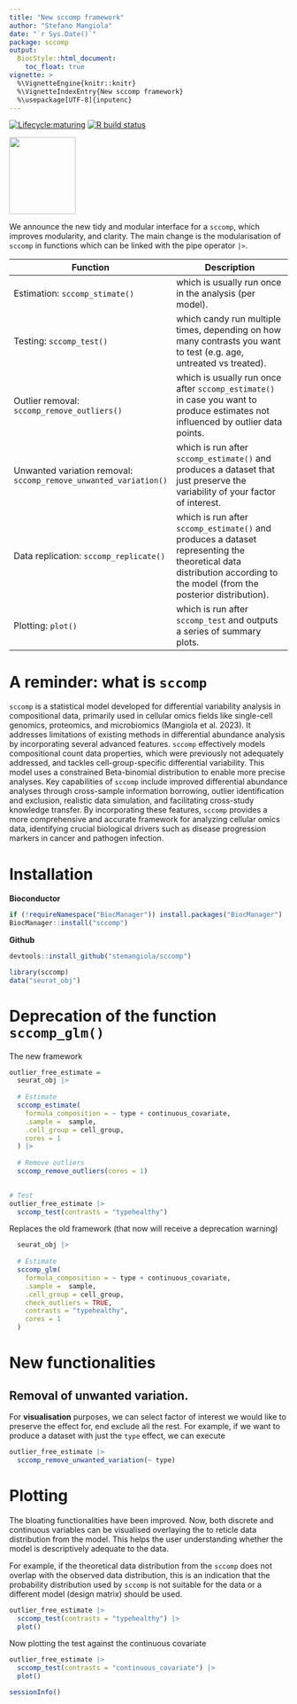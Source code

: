 ```yaml
---
title: "New sccomp framework"
author: "Stefano Mangiola"
date: "`r Sys.Date()`"
package: sccomp
output:
  BiocStyle::html_document:
    toc_float: true
vignette: >
  %\VignetteEngine{knitr::knitr}
  %\VignetteIndexEntry{New sccomp framework}
  %\usepackage[UTF-8]{inputenc}
---
```


<!-- badges: start -->

[![Lifecycle:maturing](https://img.shields.io/badge/lifecycle-maturing-blue.svg)](https://www.tidyverse.org/lifecycle/#maturing) [![R build status](https://github.com/stemangiola/tidyseurat/workflows/R-CMD-check/badge.svg)](https://github.com/stemangiola/tidyseurat/actions/)

<!-- badges: end -->

<img src="inst/logo-01.png" height="139px" width="120px"/>

We announce the new tidy and modular interface for a `sccomp`, which improves modularity, and clarity. The main change is the modularisation of `sccomp` in functions which can be linked with the pipe operator `|>`.

| Function                                                            | Description                                                                                                                                                            |
|-----------------------------------|-------------------------------------|
| Estimation: `sccomp_stimate()`                                   | which is usually run once in the analysis (per model).                                                                                                                 |
| Testing: `sccomp_test()`                                         | which candy run multiple times, depending on how many contrasts you want to test (e.g. age, untreated vs treated).                                                     |
| Outlier removal: `sccomp_remove_outliers()`                      | which is usually run once after `sccomp_estimate()` in case you want to produce estimates not influenced by outlier data points.                                       |
| Unwanted variation removal: `sccomp_remove_unwanted_variation()` | which is run after `sccomp_estimate()` and produces a dataset that just preserve the variability of your factor of interest.                                           |
| Data replication: `sccomp_replicate()`                           | which is run after `sccomp_estimate()` and produces a dataset representing the theoretical data distribution according to the model (from the posterior distribution). |
| Plotting: `plot()`                                               | which is run after `sccomp_test` and outputs a series of summary plots.                                                                                                |

# A reminder: what is `sccomp`

`sccomp` is a statistical model developed for differential variability analysis in compositional data, primarily used in cellular omics fields like single-cell genomics, proteomics, and microbiomics (Mangiola et al. 2023). It addresses limitations of existing methods in differential abundance analysis by incorporating several advanced features. `sccomp` effectively models compositional count data properties, which were previously not adequately addressed, and tackles cell-group-specific differential variability. This model uses a constrained Beta-binomial distribution to enable more precise analyses. Key capabilities of `sccomp` include improved differential abundance analyses through cross-sample information borrowing, outlier identification and exclusion, realistic data simulation, and facilitating cross-study knowledge transfer. By incorporating these features, `sccomp` provides a more comprehensive and accurate framework for analyzing cellular omics data, identifying crucial biological drivers such as disease progression markers in cancer and pathogen infection.

# Installation

**Bioconductor**

```r
if (!requireNamespace("BiocManager")) install.packages("BiocManager")
BiocManager::install("sccomp")
```

**Github**

```r
devtools::install_github("stemangiola/sccomp")
```

```r
library(sccomp)
data("seurat_obj")
```

# Deprecation of the function `sccomp_glm()`

The new framework

```r

outlier_free_estimate = 
  seurat_obj |>
  
  # Estimate
  sccomp_estimate( 
    formula_composition = ~ type + continuous_covariate, 
    .sample =  sample, 
    .cell_group = cell_group, 
    cores = 1
  ) |>
  
  # Remove outliers
  sccomp_remove_outliers(cores = 1) 

  
# Test
outlier_free_estimate |>
  sccomp_test(contrasts = "typehealthy") 

```

Replaces the old framework (that now will receive a deprecation warning)

```r

  seurat_obj |>
  
  # Estimate
  sccomp_glm( 
    formula_composition = ~ type + continuous_covariate, 
    .sample =  sample, 
    .cell_group = cell_group, 
    check_outliers = TRUE,
    contrasts = "typehealthy", 
    cores = 1
  ) 

```

# New functionalities

## Removal of unwanted variation.

For **visualisation** purposes, we can select factor of interest we would like to preserve the effect for, end exclude all the rest. For example, if we want to produce a dataset with just the `type` effect, we can execute

```r
outlier_free_estimate |>
  sccomp_remove_unwanted_variation(~ type)
```

# Plotting

The bloating functionalities have been improved. Now, both discrete and continuous variables can be visualised overlaying the to reticle data distribution from the model. This helps the user understanding whether the model is descriptively adequate to the data.

For example, if the theoretical data distribution from the `sccomp` does not overlap with the observed data distribution, this is an indication that the probability distribution used by `sccomp` is not suitable for the data or a different model (design matrix) should be used.

```r
outlier_free_estimate |>
  sccomp_test(contrasts = "typehealthy") |> 
  plot()

```

Now plotting the test against the continuous covariate


```r
outlier_free_estimate |>
  sccomp_test(contrasts = "continuous_covariate") |> 
  plot()

```

```r
sessionInfo()
```
